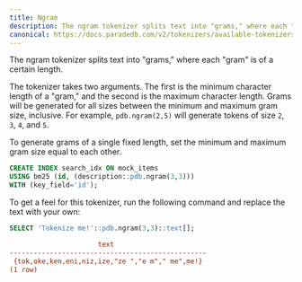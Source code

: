 ```yaml
---
title: Ngram
description: The ngram tokenizer splits text into "grams," where each "gram" is of a certain length. It is useful for partial matching.
canonical: https://docs.paradedb.com/v2/tokenizers/available-tokenizers/ngrams
---
```


The ngram tokenizer splits text into "grams," where each "gram" is of a certain length.

The tokenizer takes two arguments. The first is the minimum character length of a "gram," and the second is the maximum character length. Grams will be generated for all sizes between
the minimum and maximum gram size, inclusive. For example, `pdb.ngram(2,5)` will generate tokens of size `2`, `3`, `4`, and `5`.

To generate grams of a single fixed length, set the minimum and maximum gram size equal to each other.

```sql
CREATE INDEX search_idx ON mock_items
USING bm25 (id, (description::pdb.ngram(3,3)))
WITH (key_field='id');
```

To get a feel for this tokenizer, run the following command and replace the text with your own:

```sql
SELECT 'Tokenize me!'::pdb.ngram(3,3)::text[];
```

```ini Expected Response
                      text
-------------------------------------------------
 {tok,oke,ken,eni,niz,ize,"ze ","e m"," me",me!}
(1 row)
```
